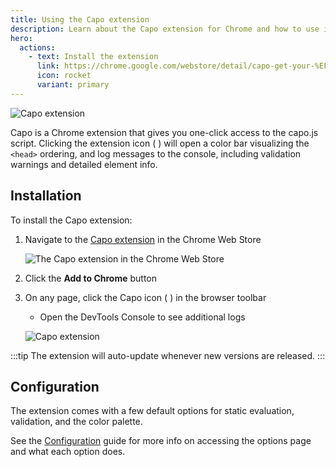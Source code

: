 ```yaml
---
title: Using the Capo extension
description: Learn about the Capo extension for Chrome and how to use it with capo.js
hero:
  actions:
    - text: Install the extension
      link: https://chrome.google.com/webstore/detail/capo-get-your-%EF%B9%A4%F0%9D%9A%91%F0%9D%9A%8E%F0%9D%9A%8A%F0%9D%9A%8D%EF%B9%A5/ohabpnaccigjhkkebjofhpmebofgpbeb
      icon: rocket
      variant: primary
---
```




![Capo extension](../../../assets/capo-chrome.png)

Capo is a Chrome extension that gives you one-click access to the capo.js script. Clicking the extension icon ( <InlineCapoIcon/> ) will open a color bar visualizing the `<head>` ordering, and log messages to the console, including validation warnings and detailed element info.

## Installation

To install the Capo extension:

1. Navigate to the [Capo extension](https://chrome.google.com/webstore/detail/capo-get-your-%3Chead%3E-in-o/ohabpnaccigjhkkebjofhpmebofgpbeb) in the Chrome Web Store

    ![The Capo extension in the Chrome Web Store](../../../assets/crx-store.png)

2. Click the **Add to Chrome** button
3. On any page, click the Capo icon ( <InlineCapoIcon/> ) in the browser toolbar
    - Open the DevTools Console to see additional logs

    ![Capo extension](../../../assets/capo-extension.png)

:::tip
The extension will auto-update whenever new versions are released.
:::

## Configuration

<CapoOptions/>

The extension comes with a few default options for static evaluation, validation, and the color palette.

See the [Configuration](/capo.js/user/config/#configuring-the-extension) guide for more info on accessing the options page and what each option does.
